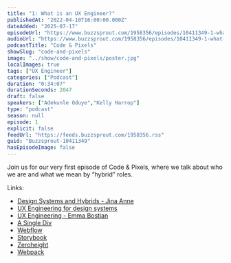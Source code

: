 ```yaml
---
title: "1: What is an UX Engineer?"
publishedAt: "2022-04-10T16:00:00.000Z"
dateAdded: "2025-07-17"
episodeUrl: "https://www.buzzsprout.com/1958356/episodes/10411349-1-what-is-an-ux-engineer.mp3"
audioUrl: "https://www.buzzsprout.com/1958356/episodes/10411349-1-what-is-an-ux-engineer.mp3"
podcastTitle: "Code & Pixels"
showSlug: "code-and-pixels"
image: "../show/code-and-pixels/poster.jpg"
localImages: true
tags: ["UX Engineer"]
categories: ["Podcast"]
duration: "0:34:07"
durationSeconds: 2047
draft: false
speakers: ["Adekunle Oduye","Kelly Harrop"]
type: "podcast"
season: null
episode: 1
explicit: false
feedUrl: "https://feeds.buzzsprout.com/1958356.rss"
guid: "Buzzsprout-10411349"
hasEpisodeImage: false
---
```

Join us for our very first episode of Code & Pixels, where we talk about who we are and what we mean by “hybrid” roles.  
  
Links:

-   [Design Systems and Hybrids - Jina Anne](https://24ways.org/2017/design-systems-and-hybrids/)
-   [UX Engineering for design systems](https://kellyharrop.com/blog/2021/ux-engineering)
-   [UX Engineering - Emma Bostian](https://dev.to/emmabostian/ux-engineering-3hem)
-   [A Single Div](https://a.singlediv.com/)
-   [Webflow](https://webflow.com/)
-   [Storybook](https://github.com/storybookjs/storybook)
-   [Zeroheight](https://www.zeroheight.com/)
-   [Webpack](https://webpack.js.org/)
